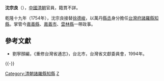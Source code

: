 '''沈宗良'''（{{bd|？||？||}}），[[中國|中國]][[清朝|清朝]]官員，籍貫不詳。

乾隆十九年（1754年），沈宗良接替[[徐德峻|徐德峻]]，以萬丹[[縣丞|縣丞]]身分擔任[[台灣府|台灣府]][[諸羅縣|諸羅縣]][[知縣|知縣]]。掌管今[[嘉義縣|嘉義縣]]、[[嘉義市|嘉義市]]、[[雲林縣|雲林縣]]一帶政事。

==參考文獻==
*劉寧顏編，《重修台灣省通志》，台北市，台灣省文獻委員會，1994年。

{{-}}
{{start box}}
{{s-off}}
{{succession box|[[徐德峻|徐德峻]]|[[辛竟可|辛竟可]]|[[臺灣府|臺灣府]][[諸羅縣|諸羅縣]][[知縣|知縣]]|<small>乾隆十九年（1754年）上任</small>}}
{{end box}}

[[Category:清朝諸羅縣知縣|Category:清朝諸羅縣知縣]]
[[Category:沈姓|Z]]